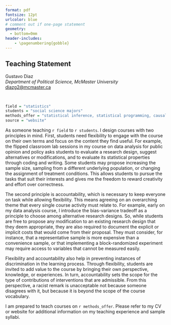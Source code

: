 ```yaml
---
format: pdf
fontsize: 12pt
urlcolor: blue
# comment out if one-page statement
geometry:
  - bottom=0mm
header-includes:
    - \pagenumbering{gobble}
---
```

## Teaching Statement

Gustavo Diaz  
*Department of Political Science, McMaster University*  
<diazg2@mcmaster.ca>  
\hrule

&nbsp;

<!-- ### Teaching philosophy -->

```r
field = "statistics"
students = "social science majors"
methods_offer = "statistical inference, statistical programming, causal inference, machine learning, and their application to social science and public policy"
source = "website"
```

<!-- As someone teaching `r field` to `r students`, I face the impossible task of conveying mathematical thinking, statistical programming, and their application to academia, policy, and industry to an audience in which the majority of individuals chose their degree to explicitly avoid math. Usually, my students start the semester with an appreciation for statistical analysis, but find it impossible to produce their own output. -->

<!-- My approach to accomplish this within one semester is to unify all these elements as the task of acquiring a new language. A single course will not teach students everything they need to know to become fluent, but it can give enough tools to facilitate future learning in a direction that is beneficial to students with diverse backgrounds and career goals. For some, this may mean engaging directly with data or code. For others, the goal is to communicate productively with data analysts in a future workplace. -->


<!-- Tweak here based on length -->
<!-- To accommodate this diversity, -->
As someone teaching `r field` to `r students`. I design courses with two principles in mind. First, students need flexibility to engage with the course on their own terms and focus on the content they find useful. For example, the flipped classroom lab sessions in my course on data analysis for public opinion and policy asks students to evaluate a research design, suggest alternatives or modifications, and to evaluate its statistical properties through coding and writing. Some students may propose increasing the sample size, sampling from a different underlying population, or changing the assignment of treatment conditions. This allows students to pursue the tasks that suit their interests and gives me the freedom to reward creativity and effort over correctness.

The second principle is accountability, which is necessary to keep everyone on task while allowing flexibility. This means agreeing on an overarching theme that every single course activity must relate to. For example, early on my data analysis course, I introduce the bias-variance tradeoff as a principle to choose among alternative research designs. So, while students are free to propose any modification to an existing research design that they deem appropriate, they are also required to document the explicit or implicit costs that would come from their proposal. They must consider, for instance, that a representative sample is more expensive than a convenience sample, or that implementing a block-randomized experiment may require access to variables that cannot be measured easily.

Flexibility and accountability also help in preventing instances of discrimination in the learning process. Through flexibility, students are invited to add value to the course by bringing their own perspective, knowledge, or experiences. In turn, accountability sets the scope for the type of contributions of interventions that are admissible. From this perspective, a racist remark is unacceptable not because someone disagrees with it, but because it is beyond the scope of the course vocabulary.

<!-- Brief teaching experience for one-page version -->
I am prepared to teach courses on `r methods_offer`. Please refer to my CV or website for additional information on my teaching experience and sample syllabi.


<!-- ### Teaching experience -->

<!-- I have experience statistics in the social sciences to diverse audiences and under different formats. At McMaster, I teach data analysis for public policy and public opinion, with emphasis on experimental and quasi-experimental designs for causal inference. The goal of this course is to give students hands-on experience in designing a quantitative research project in an area relevant to academia, policy, or industry. -->

<!-- At Tulane, I taught an undergrad senior course on the challenges of developing democracies from the perspective of evidence-informed policymaking. This course overviews how governments, researchers, and civil society organizations around the world use and produce data to understand and overcome the main challenges in the path to democratic consolidation around the world. The previous version focused primarily design-based causal inference. In a future version, I plan to expand toward the application of machine learning and data science in general. -->

<!-- In my time at Illinois, I taught statistics and research methods. In the 2020-2021 academic year, I was the graduate methods teaching assistant in our department. My duties involved advising PhD students taking courses in the quantitative methods sequence, as well as mentoring undergraduates enrolled in the senior honors thesis program. I also served as a teaching assistant for Jake Bowers' introduction to data analysis for political science majors. This course focuses on flipped classroom learning, letting students engage with the course material on their own time and using lecture time to work as a group on problem sets and research projects. I have also contributed as a math camp instructor for three consecutive years, introducing statistical programming in R to incoming graduate students in our department.  -->

<!-- I also have experience teaching substantive social science courses using online and hybrid approaches. Topics include comparative government and the politics of developing countries. I am ready to apply these experiences in the development and delivery of statistics courses through online platforms. -->

<!-- Teaching to these diverse audiences made me aware of the importance of promoting out-of classroom learning experiences. I organized a reading group on machine learning at Illinois that met regularly in the Summer and Fall of 2017. I started a a collaborative project in which graduate students share cheatsheets introducing their fellows to new statistical tools. I have also enjoyed the experience of mentoring an undergraduate research assistant, using the opportunity to help both of us learn big data for text analysis. In the future, I plan to facilitate and institutionalize similar learning experiences in every aspect of my work. -->

<!-- ### Teaching interests -->

<!-- I am prepared to teach courses on `r methods_offer`. You can find copies of current and sample syllabi in my `r source`. -->